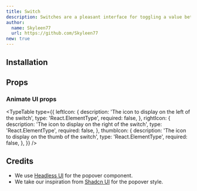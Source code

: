 ```yaml
---
title: Switch
description: Switches are a pleasant interface for toggling a value between two states, and offer the same semantics and keyboard navigation as native checkbox elements.
author:
  name: Skyleen77
  url: https://github.com/Skyleen77
new: true
---
```


<ComponentPreview name="headless-switch-demo" />

## Installation

<ComponentInstallation name="headless-switch" />

## Props

<div className="flex flex-row gap-x-3">
  <ExternalLink href="https://headlessui.com/react/switch" text="Docs" />
  <ExternalLink
    href="https://headlessui.com/react/switch#component-api"
    text="API Reference"
  />
</div>

### Animate UI props

<TypeTable
  type={{
    leftIcon: {
      description: 'The icon to display on the left of the switch',
      type: 'React.ElementType',
      required: false,
    },
    rightIcon: {
      description: 'The icon to display on the right of the switch',
      type: 'React.ElementType',
      required: false,
    },
    thumbIcon: {
      description: 'The icon to display on the thumb of the switch',
      type: 'React.ElementType',
      required: false,
    },
  }}
/>

## Credits

- We use [Headless UI](https://headlessui.com/react/popover) for the popover component.
- We take our inspiration from [Shadcn UI](https://ui.shadcn.com/docs/components/popover) for the popover style.
